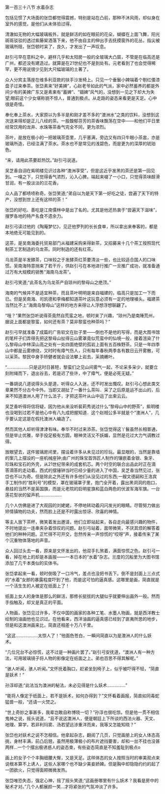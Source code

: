 

第一百三十八节 水着杂志

包括见惯了大场面的张岱都觉得震撼，特别是站在凸前，那种不沐风雨，却似身在室外的感觉，是他们从未体验过得。

清澈如无物的大幅玻璃板外，就是鲜活的如在眼前的花朵，蝴蝶在上面飞舞，阳光斑斑驳驳的透过紫藤架洒落下来，他不由自主的伸出手去抚摸窗外的花丛，指尖被玻璃所阻，张岱顿时呆了，良久，才发出了一声叹息。

赵引弓早在意料之中，避样几乎和太阳房一般的全玻璃大凸窗，不管是在临高还是广州，都还没有建造过。就算是在21世纪也不是到处有。元老看到了也会觉得稀罕，更不用说很少见到大尺幅玻璃的土著了。

众人分宾主落座在维多利亚款的扶手沙发椅上。只见一个垂鬟小婢端着个剔红倭漆盘子过来奉茶。张岱素来“好美婢”，心赵老爷如此的气派，家中必然蓄养的都是外间少有的美婢广东又是素束有“蓄婢”、“锢婢”风气的，没想到一见之下却大为失望;眼前这个少女堪称貌不惊人，普通到极点。从走路的姿态来看更是天足。心中很是奇怪。

奉化奉上茶水，大家原以为多半是和刚才差不多的“澳洲水”之类的饮料，没想到这次送来得却是正儿八经的茶。一股馥郁芬芳的茶香味飘荡在空中——和他们平日里经常饮用的龙井、水珠等茶香气完全不同，更为浓烈。

茶叶，是放在极小的一把玻璃茶壶里，几乎塞满，旁边又有四只牛眼小茶盅，亦是玻璃所造，已经注满了茶水。茶水也不是常见的浅碧色，而是更为的深厚的琥珀色。

“来，请用此茶要趁热饮。”赵引弓说道。

吴芝香自诩在紫明楼见识过各种“澳洲享受”，但是这近乎发黑的茶还是第一回见到。一嗅之下，只觉得香气浓烈，沁入心脾。端起来啜了一小口，只觉得茶味醇滑甘润，有一股淡淡的兰花香。

众人品了都啧啧称奇。张岱笑道;“弟自以为是天下第一好吃之徒，尝遍了天下的特产，没想到世上还有这样的茶！”

张岱的好吃、善吃是江南儒林中是出了名的。尤其是他还热衷于“尝遍天下滋味”，搜罗各地的特产名食不遗余力。

赵引弓读过他的《陶庵梦忆》，见迂他罗列的长长食单，所以拿出来奉客的，都是本地绝无可能见到的。

这茶，是吴南海委托贸易部门从福建采购来得新茶，又招募来十几个茶工按照现代制茶工艺制造的乌龙茶。同时制造的还有红茶。

乌龙茶是半发酵茶，口味较之于发酵茶红茶要清淡一些，也比较适合国人的口味惯。吴南海特意捎来了若干斤，供赵引弓在本地进行推广一旦推广成功，就准备通过万有大规模的销售“海南乌龙茶”。

赵引弓笑道;“此茶名为乌龙茶产自琼州的黎母山之绝顶。”

海南的气候并不是适宜种茶，而且茶叶明明是来自福建的，临高只是加工一下而已。但是吴南海、司凯德和李梅都知道茶叶这玩意必须有一定的地理噱头。福建茶当然比不上“海南岛黎母山”这样的地方来得让人浮想浮想联翩了。

“哦？”果然张岱听说得茶竟然自荒蛮之地，顿时来了兴趣，“琼州乃是南陲荒州，据说上面都是黎蛮，如何还有茶？莫非黎蛮也种茶吗？”

赵引弓早就准备了成篇的广告软文在肚子里——倒也不是他的写得，而是大图书馆的笔杆子们弄得先把这黎母山扯得云山雾罩竟似荒蛮中的仙境一般，接着渲染了什么黎母山中林深山高之处有一处四面绝壁的孤岩上面有五百株野茶。只是一年四季山中都是云雾缭绕，又时时有瘴气伤人，只有每年春秋两季各有数日云开雾散，可以采茶。黎民中身手矫健者就会设法攀上岩去，采摘嫩叶。

“………………只是这时日甚短，黎蛮们之见山间雾气一起，不论采多采少，就要立刻附绳而下，退出谷去，若是迟了些许，中了瘴气，便是必死无疑。”

一番胡说八道说得头头是道，听得众人入迷，还不时发出慨叹。赵引弓心想此类文章果然不分古今中外。当即又胡扯了一番什么茶叫．采了之后原是运不出山的，后来不知道澳洲人用了什么法子，才把这茶叶从山中运了出束云云。

吴芝香听得将信将疑，因为他从来没听裴莉秀说过什么“黎母山中的野茶”，紫明楼也没喝到过若不是他心中有八九成把握知道．这个赵相公多半就是个“澳洲人”，几乎要认定这是在假托澳洲人编造了。

然而其他人却听得津津有味。奉华不时过来添茶。张岱觉得这丫鬟虽然长相普通，但是举止优雅，举手投足极有方圆，眼神灵活又不妖媚，显然是花过大力气调教过得。

放眼望去，这件玻璃房间里，摆设着许多从未见过的珍玩。最显眼的，当然是靠墙的案几上摆设的一座机械座钟;由广州的珠宝首饰匠人制作的镶嵌着金银、象牙、珍珠和宝石的外壳，从21世纪带来的成套机芯。两个时空的联合出品此时正在滴答滴答的走动着。西式的摆锤钟当时已经少量的进入了中国，吴芝香当然见过，张岱也不以为奇。但是除此之外还有许多他们从没见过的东西;一艘文德嗣和王洛宾手工制作的“胜利号”的模型，罩在玻璃罩子里，炮门全开着，露出黑洞洞的炮口，悬挂的当然不是英国旗，而是元老院的启明星旗和蓝白两色的伏波军海军旗。一台莲花型状的留声机………………

几个人仿佛是进了大观园的刘姥姥，不停地转动着闪闪发光的眼睛。尽管努力做出矫情镇物的功夫，然而脸上还是不时露出惊讶、欣喜的神情。

等主人放下茶杯，微笑着发出邀请，他们立即站起来，各自走向最感兴趣的物件，不时地提出一连串夹杂着惊叹的问题。赵引弓站着，面带微笑，不厌其烦的解答着他们的种种问题。正忙得不可开交，忽然传来一声惊慌的“哎呀”声，接着传来了某个沉重物体落地的声音。

众人回过头去一看，原来是文怀发出的，他双手扎煞着，满面惊慌之色。赵引弓一看，掉在地上的却是本画报——一本日本的“水着”杂志。兰度的沉船里为大图书馆添加了几千本类似的实体书。

张岱拿起来一看，顿时倒吸了一口冷气，差点也没把书丢下。倒不是封面上三点式的“水着”女郎的暴露程度吓到了他，而是这可怕的逼真感。这哪里是画，简直就是一个活生生的人被定在纸面上了！

纸面上女人的身体是那么的鲜活，那修长挺拔的大腿似乎就要伸出画外一般。然而手指触及，却又是真正的平面。

人物画，张岱见过许多，不仅中国的画家的各种工笔、水墨人物画，就是西洋教士绘制的油画他也见识过。在他看来，西洋油画的逼真感已经到了匪夷所思的地步，但是和这澳洲画来比，简直还相差十万八千里。

“这这………………太惊人了！”他面色苍白，一瞬间简直以为是澳洲人的什么妖术。

“几位兄台不必惊慌，这不过是一种画片罢了。”赵引弓安抚道，“澳洲人有一种方法，可用玻璃镜子将人物的影像定在纸面之上。弟也百思不得其解呢。”

“骇人听闻，骇人听闻。”文怀抚着胸口，赶紧坐到椅子上，似乎被吓得不轻，“简直是妖术！”

孙淳却道;“此法当为澳洲的秘法，未必见得是什么妖术……………”

“能将人像定于纸面上，若不是妖术，如何办得到？”文怀看着画报，简直如同毒蛇猛兽一般，“还请一火焚之。

“世上奇妙之事甚多，我辈岂敢自称博晓一切？”孙淳也很吃惊。但是他一贯不相信鬼神之说，摇头说道，“且不说这澳洲人，便是朝廷上下所谈的西法火器、天文、地理、算学，若非利玛窦、汤若望远涉重洋而来，我等又怎能知晓？”

张岱也对妖术之说不怎相信。他拿起杂志，翻阅了几页，只觉画册上的女人体态高挑，身材丰满，前凸后翘，虽然用极薄极小的布片遮挡要害，却和一丝不挂也没甚两样…一个个摆出极诱惑人的姿态束，有些姿态简直是不知羞耻到极点o

画上的女子个个丰胸细腰大臀，又是天足。这样体态的女人按照当时的审美观点来说根本算不上诱人，这些人家哪个也不缺少美妾娇婢。但是胸中却隐隐约约的起了一团欲火，只觉得面颊微微发热。

张岱唯恐失态，强定心神，摇了摇头笑道;“这画册哪里有什么妖术？我看是房中的秘术才对。”几个人都展颜一笑…才将紧张的气氛冲淡了许多。

